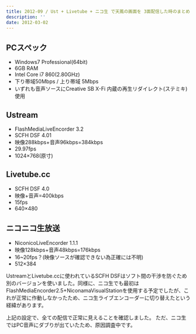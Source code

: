 ```yaml
---
title: 2012-09 / Ust + Livetube + ニコ生 で天鳳の画面を 3面配信した時のまとめ
description: ''
date: 2012-03-02
---
```


## PCスペック

- Windows7 Professional(64bit)
- 6GB RAM
- Intel Core i7 860(2.80GHz)
- 下り帯域50Mbps / 上り帯域 5Mbps
- いずれも音声ソースにCreative SB X-Fi 内蔵の再生リダイレクト(ステミキ)使用

## Ustream

- FlashMediaLiveEncorder 3.2
- SCFH DSF 4.01
- 映像288kbps+音声96kbps=384kbps
- 29.97fps
- 1024×768(原寸)

## Livetube.cc

- SCFH DSF 4.0
- 映像+音声=400kbps
- 15fps
- 640×480

## ニコニコ生放送

- NiconicoLiveEncorder 1.1.1
- 映像128kbps+音声48kbps=176kbps
- 16~20fps？(映像ソースが確認できない為正確には不明)
- 512×384

UstreamとLivetube.ccに使われているSCFH DSFはソフト間の干渉を防ぐため別のバージョンを使いました。同様に、ニコ生でも最初はFlashMediaEncorder2.5+NiconamaVisualStationを使用する予定でしたが、これが正常に作動しなかったため、ニコ生ライブエンコーダーに切り替えたという経緯があります。

上記の設定で、全ての配信で正常に見えることを確認しました。
ただ、ニコ生ではPC音声にダブりが出ていたため、原因調査中です。
